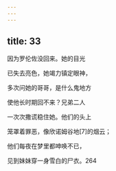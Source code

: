 ```yaml
---
---
---
```

title: 33
---




因为罗伦佐没回来。她的目光

已失去亮色，她竭力镇定眼神，

多次问她的哥哥，是什么鬼地方

使他长时期回不来？兄弟二人

一次次撒谎稳住她。他们的头上

笼罩着罪恶，像欣诺姆谷地[7]的烟云；

他们每夜在梦里都呻唤不已，

见到妹妹穿一身雪白的尸衣。264
